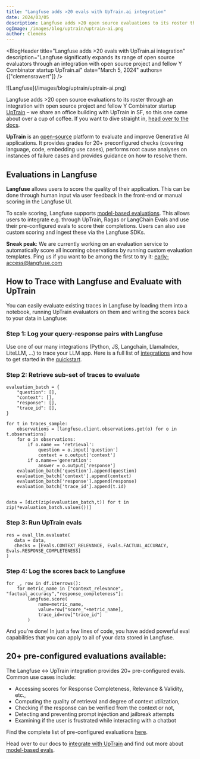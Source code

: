 ```yaml
---
title: "Langfuse adds >20 evals with UpTrain.ai integration"
date: 2024/03/05
description: Langfuse adds >20 open source evaluations to its roster through an integration with open source project and fellow Y Combinator startup UpTrain.ai – we share an office building with UpTrain in SF, so this one came about over a cup of coffee. If you want to dive straight in, head over to the docs.
ogImage: /images/blog/uptrain/uptrain-ai.png
author: Clemens
---
```



<BlogHeader
  title="Langfuse adds >20 evals with UpTrain.ai integration"
  description="Langfuse significatly expands its range of open source evaluators through an integration with open source project and fellow Y Combinator startup UpTrain.ai"
  date="March 5, 2024"
  authors={["clemensrawert"]}
/>



<Frame fullWidth className="mb-12">
  ![Langfuse](/images/blog/uptrain/uptrain-ai.png)
</Frame>

Langfuse adds >20 open source evaluations to its roster through an integration with open source project and fellow Y Combinator startup [UpTrain](https://uptrain.ai) – we share an office building with UpTrain in SF, so this one came about over a cup of coffee. If you want to dive straight in, [head over to the docs](https://langfuse.com/cookbook/evaluation_with_uptrain).

**UpTrain** is an [open-source](https://github.com/uptrain-ai/uptrain) platform to evaluate and improve Generative AI applications. It provides grades for 20+ preconfigured checks (covering language, code, embedding use cases), performs root cause analyses on instances of failure cases and provides guidance on how to resolve them.

## Evaluations in Langfuse

**Langfuse** allows users to score the quality of their application. This can be done through human input via user feedback in the front-end or manual scoring in the Langfuse UI. 

To scale scoring, Langfuse supports [model-based evaluations](https://langfuse.com/docs/scores/model-based-evals). This allows users to integrate e.g. through UpTrain, Ragas or LangChain Evals and use their pre-configured evals to score their completions. Users can also use custom scoring and ingest these via the Langfuse SDKs.

**Sneak peak**: We are currently working on an evaluation service to automatically score all incoming observations by running custom evaluation templates. Ping us if you want to be among the first to try it: early-access@langfuse.com

## How to Trace with Langfuse and Evaluate with UpTrain

You can easily evaluate existing traces in Langfuse by loading them into a notebook, running UpTrain evaluators on them and writing the scores back to your data in Langfuse:

### Step 1: Log your query-response pairs with Langfuse

Use one of our many integrations (Python, JS, Langchain, LlamaIndex, LiteLLM, …) to trace your LLM app. Here is a full list of [integrations](https://langfuse.com/docs/integrations/overview) and how to get started in the [quickstart](https://langfuse.com/docs/get-started).

### Step 2: Retrieve sub-set of traces to evaluate

``` 
evaluation_batch = {
    "question": [],
    "context": [],
    "response": [],
    "trace_id": [],
}
 
for t in traces_sample:
    observations = [langfuse.client.observations.get(o) for o in t.observations]
    for o in observations:
        if o.name == 'retrieval':
            question = o.input['question']
            context = o.output['context']
        if o.name=='generation':
            answer = o.output['response']
    evaluation_batch['question'].append(question)
    evaluation_batch['context'].append(context)
    evaluation_batch['response'].append(response)
    evaluation_batch['trace_id'].append(t.id)
 
 
data = [dict(zip(evaluation_batch,t)) for t in zip(*evaluation_batch.values())]
```

### Step 3: Run UpTrain evals

 ```
res = eval_llm.evaluate(
    data = data,
    checks = [Evals.CONTEXT_RELEVANCE, Evals.FACTUAL_ACCURACY, Evals.RESPONSE_COMPLETENESS]
)
```

### Step 4: Log the scores back to Langfuse
```
for _, row in df.iterrows():
    for metric_name in ["context_relevance", "factual_accuracy","response_completeness"]:
        langfuse.score(
            name=metric_name,
            value=row["score_"+metric_name],
            trace_id=row["trace_id"]
        )
```

And you're done! In just a few lines of code, you have added powerful eval capabilities that you can apply to all of your data stored in Langfuse.

## 20+ pre-configured evaluations available:

The Langfuse &lt;-> UpTrain integration provides 20+ pre-configured evals. Common use cases include:



* Accessing scores for Response Completeness, Relevance & Validity, etc., 
* Computing the quality of retrieval and degree of context utilization,
* Checking if the response can be verified from the context or not, 
* Detecting and preventing prompt injection and jailbreak attempts
* Examining if the user is frustrated while interacting with a chatbot

Find the complete list of pre-configured evaluations [here](https://github.com/uptrain-ai/uptrain?tab=readme-ov-file#pre-built-evaluations-we-offer-).

Head over to our docs to [integrate with UpTrain](https://langfuse.com/cookbook/evaluation_with_uptrain) and find out more about [model-based evals](https://langfuse.com/docs/scores/model-based-evals).
